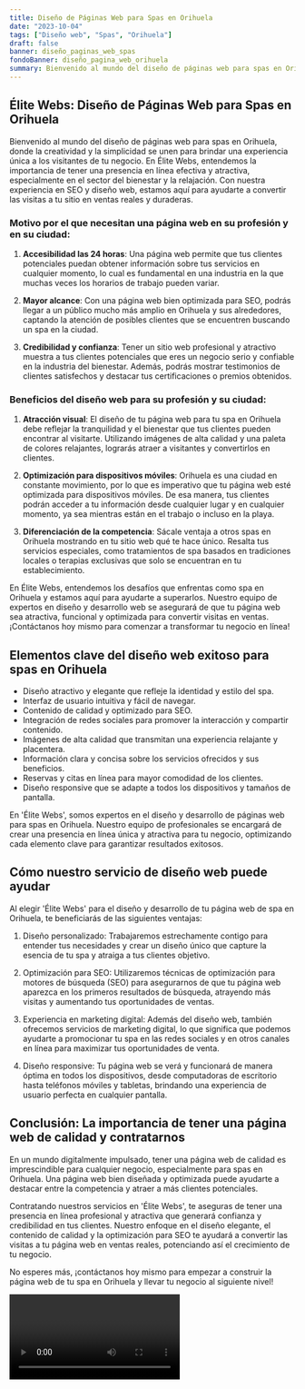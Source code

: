 ```yaml
---
title: Diseño de Páginas Web para Spas en Orihuela
date: "2023-10-04"
tags: ["Diseño web", "Spas", "Orihuela"]
draft: false
banner: diseño_paginas_web_spas
fondoBanner: diseño_pagina_web_orihuela
summary: Bienvenido al mundo del diseño de páginas web para spas en Orihuela, donde la creatividad y la simplicidad se unen para brindar una experiencia única a los visitantes de tu negocio. En Élite Webs, entendemos la importancia de tener una presencia en línea efectiva y atractiva, especialmente en el sector del bienestar y la relajación. Con nuestra experiencia en SEO y diseño web, estamos aquí para ayudarte a convertir las visitas a tu sitio en ventas reales y duraderas.
---
```



## Élite Webs: Diseño de Páginas Web para Spas en Orihuela

Bienvenido al mundo del diseño de páginas web para spas en Orihuela, donde la creatividad y la simplicidad se unen para brindar una experiencia única a los visitantes de tu negocio. En Élite Webs, entendemos la importancia de tener una presencia en línea efectiva y atractiva, especialmente en el sector del bienestar y la relajación. Con nuestra experiencia en SEO y diseño web, estamos aquí para ayudarte a convertir las visitas a tu sitio en ventas reales y duraderas.

### Motivo por el que necesitan una página web en su profesión y en su ciudad:

1. **Accesibilidad las 24 horas**: Una página web permite que tus clientes potenciales puedan obtener información sobre tus servicios en cualquier momento, lo cual es fundamental en una industria en la que muchas veces los horarios de trabajo pueden variar.

2. **Mayor alcance**: Con una página web bien optimizada para SEO, podrás llegar a un público mucho más amplio en Orihuela y sus alrededores, captando la atención de posibles clientes que se encuentren buscando un spa en la ciudad.

3. **Credibilidad y confianza**: Tener un sitio web profesional y atractivo muestra a tus clientes potenciales que eres un negocio serio y confiable en la industria del bienestar. Además, podrás mostrar testimonios de clientes satisfechos y destacar tus certificaciones o premios obtenidos.

### Beneficios del diseño web para su profesión y su ciudad:

1. **Atracción visual**: El diseño de tu página web para tu spa en Orihuela debe reflejar la tranquilidad y el bienestar que tus clientes pueden encontrar al visitarte. Utilizando imágenes de alta calidad y una paleta de colores relajantes, lograrás atraer a visitantes y convertirlos en clientes.

2. **Optimización para dispositivos móviles**: Orihuela es una ciudad en constante movimiento, por lo que es imperativo que tu página web esté optimizada para dispositivos móviles. De esa manera, tus clientes podrán acceder a tu información desde cualquier lugar y en cualquier momento, ya sea mientras están en el trabajo o incluso en la playa.

3. **Diferenciación de la competencia**: Sácale ventaja a otros spas en Orihuela mostrando en tu sitio web qué te hace único. Resalta tus servicios especiales, como tratamientos de spa basados en tradiciones locales o terapias exclusivas que solo se encuentran en tu establecimiento.

En Élite Webs, entendemos los desafíos que enfrentas como spa en Orihuela y estamos aquí para ayudarte a superarlos. Nuestro equipo de expertos en diseño y desarrollo web se asegurará de que tu página web sea atractiva, funcional y optimizada para convertir visitas en ventas. ¡Contáctanos hoy mismo para comenzar a transformar tu negocio en línea!

<GifSeo />

<Cta />

## Elementos clave del diseño web exitoso para spas en Orihuela

- Diseño atractivo y elegante que refleje la identidad y estilo del spa.
- Interfaz de usuario intuitiva y fácil de navegar.
- Contenido de calidad y optimizado para SEO.
- Integración de redes sociales para promover la interacción y compartir contenido.
- Imágenes de alta calidad que transmitan una experiencia relajante y placentera.
- Información clara y concisa sobre los servicios ofrecidos y sus beneficios.
- Reservas y citas en línea para mayor comodidad de los clientes.
- Diseño responsive que se adapte a todos los dispositivos y tamaños de pantalla.

En 'Élite Webs', somos expertos en el diseño y desarrollo de páginas web para spas en Orihuela. Nuestro equipo de profesionales se encargará de crear una presencia en línea única y atractiva para tu negocio, optimizando cada elemento clave para garantizar resultados exitosos.

## Cómo nuestro servicio de diseño web puede ayudar

Al elegir 'Élite Webs' para el diseño y desarrollo de tu página web de spa en Orihuela, te beneficiarás de las siguientes ventajas:

1. Diseño personalizado: Trabajaremos estrechamente contigo para entender tus necesidades y crear un diseño único que capture la esencia de tu spa y atraiga a tus clientes objetivo.

2. Optimización para SEO: Utilizaremos técnicas de optimización para motores de búsqueda (SEO) para asegurarnos de que tu página web aparezca en los primeros resultados de búsqueda, atrayendo más visitas y aumentando tus oportunidades de ventas.

3. Experiencia en marketing digital: Además del diseño web, también ofrecemos servicios de marketing digital, lo que significa que podemos ayudarte a promocionar tu spa en las redes sociales y en otros canales en línea para maximizar tus oportunidades de venta.

4. Diseño responsive: Tu página web se verá y funcionará de manera óptima en todos los dispositivos, desde computadoras de escritorio hasta teléfonos móviles y tabletas, brindando una experiencia de usuario perfecta en cualquier pantalla.

## Conclusión: La importancia de tener una página web de calidad y contratarnos

En un mundo digitalmente impulsado, tener una página web de calidad es imprescindible para cualquier negocio, especialmente para spas en Orihuela. Una página web bien diseñada y optimizada puede ayudarte a destacar entre la competencia y atraer a más clientes potenciales.

Contratando nuestros servicios en 'Élite Webs', te aseguras de tener una presencia en línea profesional y atractiva que generará confianza y credibilidad en tus clientes. Nuestro enfoque en el diseño elegante, el contenido de calidad y la optimización para SEO te ayudará a convertir las visitas a tu página web en ventas reales, potenciando así el crecimiento de tu negocio.

No esperes más, ¡contáctanos hoy mismo para empezar a construir la página web de tu spa en Orihuela y llevar tu negocio al siguiente nivel!

<Video />

<CtaBot job="Spas" city="Orihuela" />

<Gmaps query="Orihuela+españa+maps" />
